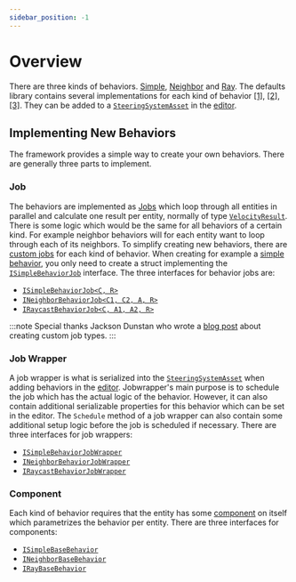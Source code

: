 ```yaml
---
sidebar_position: -1
---
```


# Overview

There are three kinds of behaviors. [Simple](/docs/documentation-core/behaviors/simple-behaviors/overview), [Neighbor](/docs/documentation-core/behaviors/neighbor-behaviors/intro) and [Ray](/docs/documentation-core/behaviors/ray-behaviors/overview). The defaults library contains several implementations for each kind of behavior [[1]](/docs/category/simple-behaviors-1), [[2]](/docs/category/neighbor-behaviors-1), [[3]](/docs/category/ray-behaviors-1). They can be added to a [`SteeringSystemAsset`](/docs/documentation-core/base-system/SteeringSystemAsset) in the [editor](/docs/documentation-core/editor).

## Implementing New Behaviors

The framework provides a simple way to create your own behaviors. There are generally three parts to implement.

### Job

The behaviors are implemented as [Jobs](https://docs.unity3d.com/Manual/job-system.html) which loop through all entities in parallel and calculate one result per entity, normally of type [`VelocityResult`](/docs/documentation-defaults/behaviors/VelocityResult). There is some logic which would be the same for all behaviors of a certain kind. For example neighbor behaviors will for each entity want to loop through each of its neighbors. To simplify creating new behaviors, there are [custom jobs](https://www.jacksondunstan.com/articles/4857) for each kind of behavior. When creating for example a [simple behavior](/docs/documentation-core/behaviors/simple-behaviors/overview), you only need to create a struct implementing the [`ISimpleBehaviorJob`](/docs/documentation-core/behaviors/simple-behaviors/ISimpleBehaviorJob#isimplebehaviorjobc-r) interface. The three interfaces for behavior jobs are:

- [`ISimpleBehaviorJob<C, R>`](/docs/documentation-core/behaviors/simple-behaviors/ISimpleBehaviorJob#isimplebehaviorjobc-r)
- [`INeighborBehaviorJob<C1, C2, A, R>`](/docs/documentation-core/behaviors/neighbor-behaviors/#implementing-ineighborbehaviorjobc1-c2-a-r)
- [`IRaycastBehaviorJob<C, A1, A2, R>`](/docs/documentation-core/behaviors/ray-behaviors/ray-behaviors#implementing-iraycastbehaviorjobc-a1-a2-r)

:::note
Special thanks Jackson Dunstan who wrote a [blog post](https://www.jacksondunstan.com/articles/4857) about creating custom job types. 
:::

### Job Wrapper

A job wrapper is what is serialized into the [`SteeringSystemAsset`](/docs/documentation-core/base-system/SteeringSystemAsset) when adding behaviors in the [editor](/docs/documentation-core/editor). Jobwrapper's main purpose is to schedule the job which has the actual logic of the behavior. However, it can also contain additional serializable properties for this behavior which can be set in the editor. The `Schedule` method of a job wrapper can also contain some additional setup logic before the job is scheduled if necessary. There are three interfaces for job wrappers:

 - [`ISimpleBehaviorJobWrapper`](/docs/documentation-core/behaviors/simple-behaviors/ISimpleBehaviorJob#implementing-isimplebehaviorjobwrapper)
 - [`INeighborBehaviorJobWrapper`](/docs/documentation-core/behaviors/neighbor-behaviors/#implementing-ineighborbehaviorjobwrapper)
 - [`IRaycastBehaviorJobWrapper`](/docs/documentation-core/behaviors/ray-behaviors/ray-behaviors#implementing-iraycastbehaviorjobwrapper)

 ### Component

 Each kind of behavior requires that the entity has some [component](/docs/documentation-core/components/intro) on itself which parametrizes the behavior per entity. There are three interfaces for components:

- [`ISimpleBaseBehavior`](/docs/documentation-core/components/ISimpleBaseBehavior)
- [`INeighborBaseBehavior`](/docs/documentation-core/components/INeighborBaseBehavior)
- [`IRayBaseBehavior`](/docs/documentation-core/components/IRayBaseBehavior)